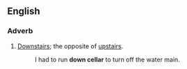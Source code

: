 ==English==

===Adverb===
{{en-adv|-}}

# {{lb|en|idiom}} [[downstairs|Downstairs]]; the opposite of [[upstairs]].
#: I had to run '''down cellar''' to turn off the water main.